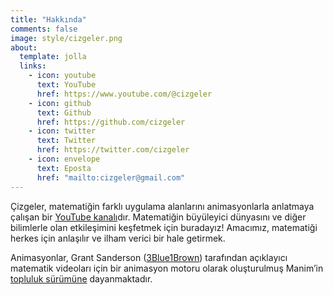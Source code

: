 ```yaml
---
title: "Hakkında"
comments: false
image: style/cizgeler.png
about:
  template: jolla
  links:
    - icon: youtube
      text: YouTube
      href: https://www.youtube.com/@cizgeler
    - icon: github
      text: Github
      href: https://github.com/cizgeler
    - icon: twitter
      text: Twitter
      href: https://twitter.com/cizgeler
    - icon: envelope
      text: Eposta
      href: "mailto:cizgeler@gmail.com"
---
```

Çizgeler, matematiğin farklı uygulama alanlarını animasyonlarla anlatmaya çalışan bir [YouTube kanalı](https://www.youtube.com/@cizgeler)dır. Matematiğin büyüleyici dünyasını ve diğer bilimlerle olan etkileşimini keşfetmek için buradayız! Amacımız, matematiği herkes için anlaşılır ve ilham verici bir hale getirmek.


Animasyonlar, Grant Sanderson ([3Blue1Brown](https://www.3blue1brown.com/)) tarafından açıklayıcı matematik videoları için bir animasyon motoru olarak oluşturulmuş Manim'in [topluluk sürümüne](https://www.manim.community/) dayanmaktadır.

